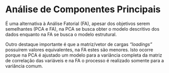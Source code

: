 # Análise de Componentes Principais {#PCA}

É uma alternativa à Análise Fatorial (FA), apesar dos objetivos serem semelhantes (PCA e FA), na PCA se busca obter o modelo descritivo dos dados enquanto na FA se busca o modelo estrutural. 

Outro destaque importante é que a matriz/vetor de cargas _"loadings"_ possuírem valores equivalentes, na FA estes são menores. Isto ocorre porque na PCA é ajustado um modelo para a variância completa da matriz de correlação das variáveis e na FA o processo é realizado somente para a variância comum.

